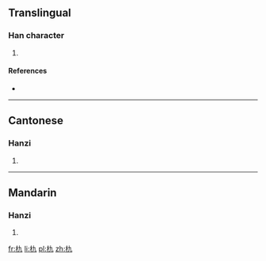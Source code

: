 {{also|杂}}
==Translingual==

===Han character===
{{Han char|rn=75|rad=木|as=02|sn=6|four=44917|canj=DKN,XDKN|ids=⿰木九}}

# {{defn|Han|sort=木02}}

====References====
* {{Han ref|kx=0510.110|dkj=14434|dj=0894.090|hdz=21155.060|uh=6739|ud=26425|bh=C9F0|bd=51696}}

----

==Cantonese==

===Hanzi===
{{yue-hanzi|jyut=[[gwai2]], [[kau4]]|y=gwai2, kau4}}

# {{defn|lang=yue|sort=木02}}

----

==Mandarin==

===Hanzi===
{{cmn-hanzi|pin=[[guǐ]] ([[gui3]]), [[qiú]] ([[qiu2]])|wg=kuei<sup>3</sup>, ch'iu<sup>2</sup>}}

# {{defn|lang=cmn|sort=木02}}

[[fr:朹]]
[[li:朹]]
[[pl:朹]]
[[zh:朹]]